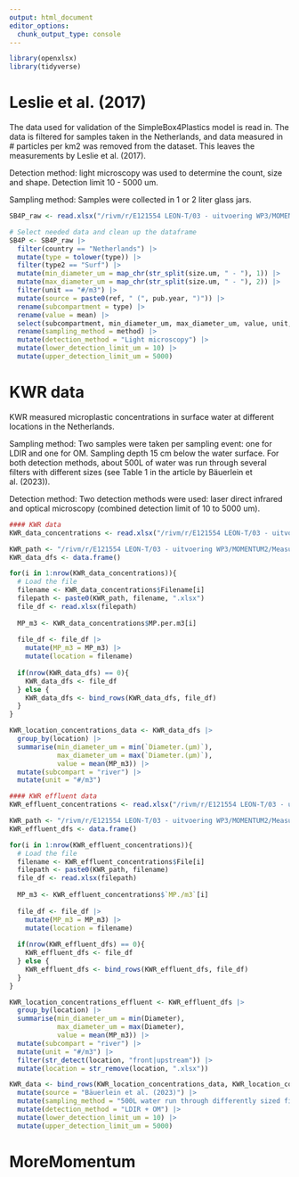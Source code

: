 ```yaml
---
output: html_document
editor_options: 
  chunk_output_type: console
---
```


```R
library(openxlsx)
library(tidyverse)
```

# Leslie et al. (2017)
The data used for validation of the SimpleBox4Plastics model is read in. The data is filtered for samples taken in the Netherlands, and data measured in # particles per km2 was removed from the dataset. This leaves the measurements by Leslie et al. (2017).

Detection method: light microscopy was used to determine the count, size and shape. Detection limit 10 - 5000 um. 

Sampling method: Samples were collected in 1 or 2 liter glass jars. 

```R
SB4P_raw <- read.xlsx("/rivm/r/E121554 LEON-T/03 - uitvoering WP3/MOMENTUM2/Measurements/Concentrations_SB4N_validation.xlsx", sheet = "Plastics")

# Select needed data and clean up the dataframe
SB4P <- SB4P_raw |>
  filter(country == "Netherlands") |>
  mutate(type = tolower(type)) |>
  filter(type2 == "Surf") |>
  mutate(min_diameter_um = map_chr(str_split(size.um, " - "), 1)) |>
  mutate(max_diameter_um = map_chr(str_split(size.um, " - "), 2)) |>
  filter(unit == "#/m3") |>
  mutate(source = paste0(ref, " (", pub.year, ")")) |>
  rename(subcompartment = type) |>
  rename(value = mean) |>
  select(subcompartment, min_diameter_um, max_diameter_um, value, unit, source, method) |>
  rename(sampling_method = method) |>
  mutate(detection_method = "Light microscopy") |>
  mutate(lower_detection_limit_um = 10) |>
  mutate(upper_detection_limit_um = 5000)
```

# KWR data
KWR measured microplastic concentrations in surface water at different locations in the Netherlands. 

Sampling method: Two samples were taken per sampling event: one for LDIR and one for OM. Sampling depth 15 cm below the water surface. For both detection methods, about 500L of water was run through several filters with different sizes (see Table 1 in the article by Bäuerlein et al. (2023)).

Detection method: Two detection methods were used: laser direct infrared and optical microscopy (combined detection limit of 10 to 5000 um). 
```R
#### KWR data
KWR_data_concentrations <- read.xlsx("/rivm/r/E121554 LEON-T/03 - uitvoering WP3/MOMENTUM2/Measurements/KWR/Data KWR/readme.xlsx", sheet = "Meta")

KWR_path <- "/rivm/r/E121554 LEON-T/03 - uitvoering WP3/MOMENTUM2/Measurements/KWR/Data KWR/"
KWR_data_dfs <- data.frame()

for(i in 1:nrow(KWR_data_concentrations)){
  # Load the file
  filename <- KWR_data_concentrations$Filename[i]
  filepath <- paste0(KWR_path, filename, ".xlsx")
  file_df <- read.xlsx(filepath)
  
  MP_m3 <- KWR_data_concentrations$MP.per.m3[i]
  
  file_df <- file_df |>
    mutate(MP_m3 = MP_m3) |>
    mutate(location = filename)
  
  if(nrow(KWR_data_dfs) == 0){
    KWR_data_dfs <- file_df
  } else {
    KWR_data_dfs <- bind_rows(KWR_data_dfs, file_df)
  }
}

KWR_location_concentrations_data <- KWR_data_dfs |>
  group_by(location) |>
  summarise(min_diameter_um = min(`Diameter.(µm)`),
            max_diameter_um = max(`Diameter.(µm)`),
            value = mean(MP_m3)) |>
  mutate(subcompart = "river") |>
  mutate(unit = "#/m3")

#### KWR effluent data
KWR_effluent_concentrations <- read.xlsx("/rivm/r/E121554 LEON-T/03 - uitvoering WP3/MOMENTUM2/Measurements/KWR/Effluent/readme.xlsx", sheet = "Data")

KWR_path <- "/rivm/r/E121554 LEON-T/03 - uitvoering WP3/MOMENTUM2/Measurements/KWR/Effluent/"
KWR_effluent_dfs <- data.frame()

for(i in 1:nrow(KWR_effluent_concentrations)){
  # Load the file
  filename <- KWR_effluent_concentrations$File[i]
  filepath <- paste0(KWR_path, filename)
  file_df <- read.xlsx(filepath)
  
  MP_m3 <- KWR_effluent_concentrations$`MP./m3`[i]
  
  file_df <- file_df |>
    mutate(MP_m3 = MP_m3) |>
    mutate(location = filename)
  
  if(nrow(KWR_effluent_dfs) == 0){
    KWR_effluent_dfs <- file_df
  } else {
    KWR_effluent_dfs <- bind_rows(KWR_effluent_dfs, file_df)
  }
}

KWR_location_concentrations_effluent <- KWR_effluent_dfs |>
  group_by(location) |>
  summarise(min_diameter_um = min(Diameter),
            max_diameter_um = max(Diameter),
            value = mean(MP_m3)) |>
  mutate(subcompart = "river") |>
  mutate(unit = "#/m3") |>
  filter(str_detect(location, "front|upstream")) |>
  mutate(location = str_remove(location, ".xlsx"))

KWR_data <- bind_rows(KWR_location_concentrations_data, KWR_location_concentrations_effluent) |>
  mutate(source = "Bäuerlein et al. (2023)") |>
  mutate(sampling_method = "500L water run through differently sized filters") |>
  mutate(detection_method = "LDIR + OM") |>
  mutate(lower_detection_limit_um = 10) |>
  mutate(upper_detection_limit_um = 5000)
```

# MoreMomentum



























